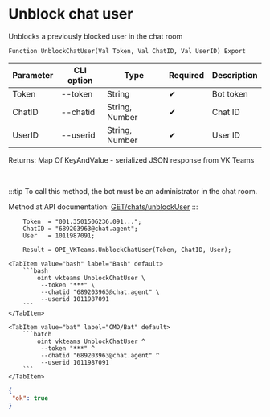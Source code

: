﻿---
sidebar_position: 9
---


# Unblock chat user
 Unblocks a previously blocked user in the chat room



`Function UnblockChatUser(Val Token, Val ChatID, Val UserID) Export`

  | Parameter | CLI option | Type | Required | Description |
  |-|-|-|-|-|
  | Token | --token | String | &#x2714; | Bot token |
  | ChatID | --chatid | String, Number | &#x2714; | Chat ID |
  | UserID | --userid | String, Number | &#x2714; | User ID |

  
  Returns:  Map Of KeyAndValue - serialized JSON response from VK Teams

<br/>

:::tip
To call this method, the bot must be an administrator in the chat room.

Method at API documentation: [GET ​​/chats/unblockUser](https://teams.vk.com/botapi/#/chats/get_chats_unblockUser)
:::
<br/>


```bsl title="1C:Enterprise/OneScript code example"
    Token  = "001.3501506236.091...";
    ChatID = "689203963@chat.agent";
    User   = 1011987091;

    Result = OPI_VKTeams.UnblockChatUser(Token, ChatID, User);
```
 

 <Tabs>
  
    <TabItem value="bash" label="Bash" default>
        ```bash
            oint vkteams UnblockChatUser \
             --token "***" \
             --chatid "689203963@chat.agent" \
             --userid 1011987091
        ```
    </TabItem>
  
    <TabItem value="bat" label="CMD/Bat" default>
        ```batch
            oint vkteams UnblockChatUser ^
             --token "***" ^
             --chatid "689203963@chat.agent" ^
             --userid 1011987091
        ```
    </TabItem>
</Tabs>


```json title="Result"
{
 "ok": true
}
```
